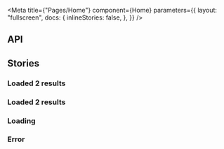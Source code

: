 
<Meta
  title={"Pages/Home"}
  component={Home}
  parameters={{
    layout: "fullscreen",
    docs: {
      inlineStories: false,
    },
  }}
/>

## API

<ArgsTable component={Home} />

## Stories

### Loaded 2 results


<Canvas>
  <Story name="2 items" height={"260px"}>
    <AppLayout currentRoute={"/"}>
      <Home
        addToCart={noop}
        cart={{}}
        itemsState={{ loading: false, data: ITEMS_MOCK.slice(0, 2) }}
      />
    </AppLayout>
  </Story>
</Canvas>

### Loaded 2 results

<Canvas>
  <Story name="6 items" height={"260px"}>
    <AppLayout currentRoute={"/"}>
      <Home
        addToCart={noop}
        cart={{}}
        itemsState={{ loading: false, data: ITEMS_MOCK }}
      />
    </AppLayout>
  </Story>
</Canvas>

### Loading

<Canvas>
  <Story name="Loading" height={"260px"}>
    <AppLayout currentRoute={"/"}>
      <Home addToCart={noop} itemsState={{ loading: true }} cart={{}} />
    </AppLayout>
  </Story>
</Canvas>

### Error

<Canvas>
  <Story name="Error" height={"260px"}>
    <AppLayout currentRoute={"/"}>
      <Home
        addToCart={noop}
        itemsState={{ error: new Error("Something went wrong") }}
        cart={{}}
      />
    </AppLayout>
  </Story>
</Canvas>
